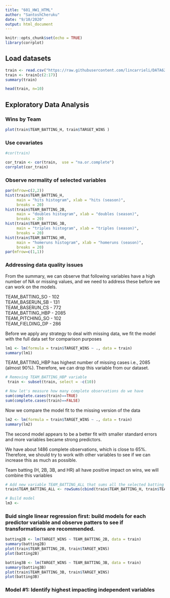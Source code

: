 ```yaml
---
title: "601_HW1_HTML"
author: "SantoshCheruku"
date: "9/10/2020"
output: html_document
---
```


```r
knitr::opts_chunk$set(echo = TRUE)
library(corrplot)
```

## Load datasets
```r
train <- read.csv("https://raw.githubusercontent.com/lincarrieli/DATA621/master/moneyball-training-data.csv")
train <- train[c(2:17)]
summary(train)

head(train, n=10)

```

## Exploratory Data Analysis


### Wins by Team
```r
plot(train$TEAM_BATTING_H, train$TARGET_WINS )
```

### Use covariates
```r
#cor(train)

cor_train <- cor(train,  use = "na.or.complete")
corrplot(cor_train)
```

### Observe normality of selected variables
```r
par(mfrow=c(2,2))
hist(train$TEAM_BATTING_H,
     main = "hits histogram", xlab = "hits (season)",
     breaks = 20)
hist(train$TEAM_BATTING_2B,
     main = "doubles histogram", xlab = "doubles (season)",
     breaks = 20)
hist(train$TEAM_BATTING_3B,
     main = "triples histogram", xlab = "triples (season)",
     breaks = 20)
hist(train$TEAM_BATTING_HR,
     main = "homeruns histogram", xlab = "homeruns (season)",
     breaks = 20)
par(mfrow=c(1,1))
```


### Addressing data quality issues

From the summary, we can observe that following variables have a high number of NA or missing values, and we need to address these before we can work on the models.

TEAM_BATTING_SO  - 102</br>
TEAM_BASERUN_SB  - 131</br>
TEAM_BASERUN_CS - 772</br>
TEAM_BATTING_HBP - 2085</br>
TEAM_PITCHING_SO - 102</br>
TEAM_FIELDING_DP - 286</br>

Before we apply any strategy to deal with missing data, we fit the model with the full data set for comparison purposes
```r
lm1 <- lm(formula = train$TARGET_WINS ~ ., data = train)
summary(lm1)
```

TEAM_BATTING_HBP has highest number of missing cases i.e., 2085 (almost 90%). Therefore, we can drop this variable from our dataset.
```r
# Removing TEAM_BATTING_HBP variable
 train <- subset(train, select = -c(10))

# Now let's measure how many complete observations do we have
sum(complete.cases(train)==TRUE)
sum(complete.cases(train)==FALSE)
```

Now we compare the model fit to the missing version of the data
```r
lm2 <- lm(formula = train$TARGET_WINS ~ ., data = train)
summary(lm2)
```
The second model appears to be a better fit with smaller standard errors and more variables became strong predictors.


We have about 1486 complete observations, which is close to 65%. Therefore, we should try to work with other variables to see if we can increase this as much as possible.


Team batting (H, 2B, 3B, and HR) all have positive impact on wins, we will combine this variables

```r
# Add new variable TEAM_BATTING_ALL that sums all the selected batting values
train$TEAM_BATTING_ALL <- rowSums(cbind(train$TEAM_BATTING_H, train$TEAM_BATTING_2B, train$TEAM_BATTING_3B, train$TEAM_BATTING_HR, na.rm = T))

# Build model
lm3 <- 
```




### Buid single linear regression first: build models for each predictor variable and observe patters to see if transformations are recommended.

```r

batting2B <- lm(TARGET_WINS ~ TEAM_BATTING_2B, data = train)
summary(batting2B)
plot(train$TEAM_BATTING_2B, train$TARGET_WINS)
plot(batting2B)
```
```r
batting3B <- lm(TARGET_WINS ~ TEAM_BATTING_3B, data = train)
summary(batting3B)
plot(train$TEAM_BATTING_3B, train$TARGET_WINS)
plot(batting3B)
```

### Model #1: Identify highest impacting independent variables

